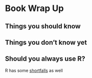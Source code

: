 # Book Wrap Up


## Things you should know


## Things you don't know yet


## Should you always use R? 

R has some [shortfalls](https://twitter.com/CKVanPay/status/1283384711239344130) as well





